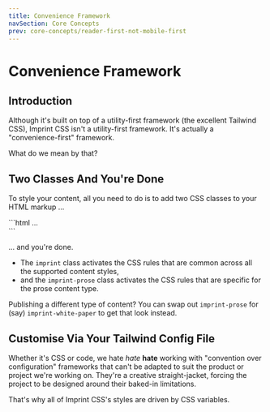 ```yaml
---
title: Convenience Framework
navSection: Core Concepts
prev: core-concepts/reader-first-not-mobile-first
---
```


# Convenience Framework

## Introduction

Although it's built on top of a utility-first framework (the excellent Tailwind CSS), Imprint CSS isn't a utility-first framework. It's actually a "convenience-first" framework.

What do we mean by that?

## Two Classes And You're Done

To style your content, all you need to do is to add two CSS classes to your HTML markup ...

<div class="imprint-callout --primary">
```html
<html>
    <head>
        ...
    </head>
    <body class="imprint">
        <main class="imprint-prose">
        </main>
    </body>
</html>
```
</div>

... and you're done.

* The `imprint` class activates the CSS rules that are common across all the supported content styles,
* and the `imprint-prose` class activates the CSS rules that are specific for the prose content type.

Publishing a different type of content? You can swap out `imprint-prose` for (say) `imprint-white-paper` to get that look instead.

## Customise Via Your Tailwind Config File

Whether it's CSS or code, we hate _hate_ **hate** working with "convention over configuration" frameworks that can't be adapted to suit the product or project we're working on. They're a creative straight-jacket, forcing the project to be designed around their baked-in limitations.

That's why all of Imprint CSS's styles are driven by CSS variables.